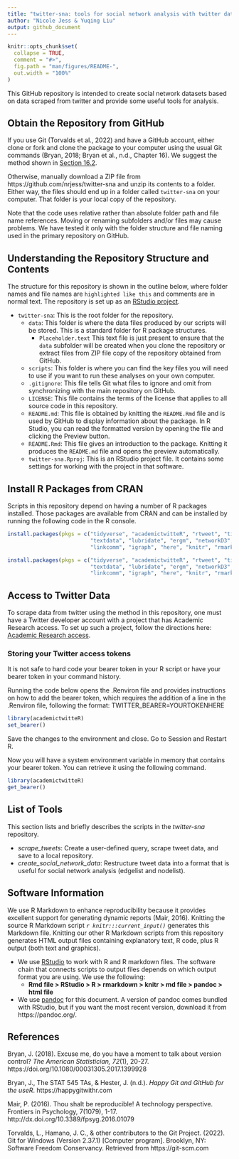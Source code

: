 ```yaml
---
title: "twitter-sna: tools for social network analysis with twitter data"
author: "Nicole Jess & Yuqing Liu"
output: github_document
---
```


<!-- README.md is generated from README.Rmd. Please edit that file -->

```r
knitr::opts_chunk$set(
  collapse = TRUE,
  comment = "#>",
  fig.path = "man/figures/README-",
  out.width = "100%"
)
```


This GitHub repository is intended to create social network datasets based on 
data scraped from twitter and provide some useful tools for analysis.


## Obtain the Repository from GitHub
If you use Git (Torvalds et al., 2022) and have a GitHub account, either clone
or fork and clone the package to your computer using the usual Git commands
(Bryan, 2018; Bryan et al., n.d., Chapter 16). We suggest the method shown in 
[Section 16.2](https://happygitwithr.com/existing-github-first.html#rstudio-ide-1).

Otherwise, manually download a ZIP file from https://github.com/nrjess/twitter-sna and unzip its contents to a folder.
Either way, the files should end up in a folder called `twitter-sna` on your
computer. That folder is your local copy of the repository.

Note that the code uses relative rather than absolute folder path and
file name references. Moving or renaming subfolders and/or files may cause
problems. We have tested it only with the folder structure and file naming used
in the primary repository on GitHub.


## Understanding the Repository Structure and Contents
The structure for this repository is shown in the outline below, where folder names 
and file names are `highlighted like this` and comments are in normal text.
The repository is set up as an 
[RStudio project](https://support.rstudio.com/hc/en-us/articles/200526207-Using-RStudio-Projects). 

* `twitter-sna`: This is the root folder for the repository.
    * `data`: This folder is where the data files produced by our scripts will be 
      stored. This is a standard folder for R package structures. 
        * `Placeholder.text` This text file is just present to ensure that the
              `data` subfolder will be created when you clone the repository 
              or extract files from ZIP file copy of the repository obtained 
              from GitHub.
    * `scripts`: This folder is where you can find the key files you will need to
      use if you want to run these analyses on your own computer.
    * `.gitignore`: This file tells Git what files to ignore and omit from 
      synchronizing with the main repository on GitHub. 
    * `LICENSE`: This file contains the terms of the license that applies to all 
      source code in this repository.
    * `README.md`: This file is obtained by knitting the `README.Rmd` file and 
      is used by GitHub to display information about the package. In R Studio, you can 
      read the formatted version by opening the file and clicking the Preview 
      button.
    * `README.Rmd`: This file gives an introduction to the package. Knitting it 
      produces the `README.md` file and opens the preview automatically. 
    * `twitter-sna.Rproj`: This is an RStudio project file. It contains some 
      settings for working with the project in that software. 


## Install R Packages from CRAN
Scripts in this repository depend on having a number of R packages 
installed. Those packages are available from CRAN and can be installed by 
running the following code in the R console. 

```r 
install.packages(pkgs = c("tidyverse", "academictwitteR", "rtweet", "tidytags",
                          "textdata", "lubridate", "ergm", "networkD3", 
                          "linkcomm", "igraph", "here", "knitr", "rmarkdown"))
```

```r
install.packages(pkgs = c("tidyverse", "academictwitteR", "rtweet", "tidytags",
                          "textdata", "lubridate", "ergm", "networkD3", 
                          "linkcomm", "igraph", "here", "knitr", "rmarkdown"))
```


## Access to Twitter Data
To scrape data from twitter using the method in this repository, one must have a 
Twitter developer account with a project that has Academic Research access. To 
set up such a project, follow the directions here: [Academic Research access](https://developer.twitter.com/en/products/twitter-api/academic-research). 


### Storing your Twitter access tokens

It is not safe to hard code your bearer token in your R script or have your 
bearer token in your command history.

Running the code below opens the .Renviron file and provides instructions on how
to add the bearer token, which requires the addition of a line in the .Renviron 
file, following the format: TWITTER_BEARER=YOURTOKENHERE 


```r
library(academictwitteR)
set_bearer()
```

Save the changes to the environment and close. Go to Session and Restart R.

Now you will have a system environment variable in memory that contains your 
bearer token. You can retrieve it using the following command. 

```r
library(academictwitteR)
get_bearer()
```

## List of Tools
This section lists and briefly describes the scripts in the *twitter-sna* repository. 

- *scrape_tweets*: Create a user-defined query, scrape tweet data, and save to a 
  local repository.
- *create_social_network_data*: Restructure tweet data into a format that is 
  useful for social network analysis (edgelist and nodelist).


## Software Information
We use R Markdown to enhance reproducibility because it provides excellent 
support for generating dynamic reports (Mair, 2016). Knitting the source R 
Markdown script *`r knitr:::current_input()`* generates this Markdown file.
Knitting our other R Markdown scripts from this repository generates HTML output 
files containing explanatory text, R code, plus R output (both text and 
graphics).

- We use [RStudio](www.rstudio.org) to work with R and R markdown files. The 
  software chain that connects scripts to output files depends on which output 
  format you are using. We use the following:
    - **Rmd file > RStudio > R > rmarkdown > knitr > md file > pandoc > html file**
- We use [pandoc](https://pandoc.org) for this document. A version of pandoc 
  comes bundled with RStudio, but if you want the most recent version, download 
  it from https://pandoc.org/. 


## References
Bryan, J. (2018). Excuse me, do you have a moment to talk about version control? 
*The American Statistician, 72*(1), 20-27. 
https://doi.org/10.1080/00031305.2017.1399928

Bryan, J., The STAT 545 TAs, & Hester, J. (n.d.). 
*Happy Git and GitHub for the useR*. https://happygitwithr.com

Mair, P. (2016). Thou shalt be reproducible! A technology perspective. Frontiers
in Psychology, 7(1079), 1-17. http://dx.doi.org/10.3389/fpsyg.2016.01079

Torvalds, L., Hamano, J. C., & other contributors to the Git Project. (2022). 
Git for Windows (Version 2.37.1) [Computer program]. Brooklyn, NY: Software 
Freedom Conservancy. Retrieved from https://git-scm.com
